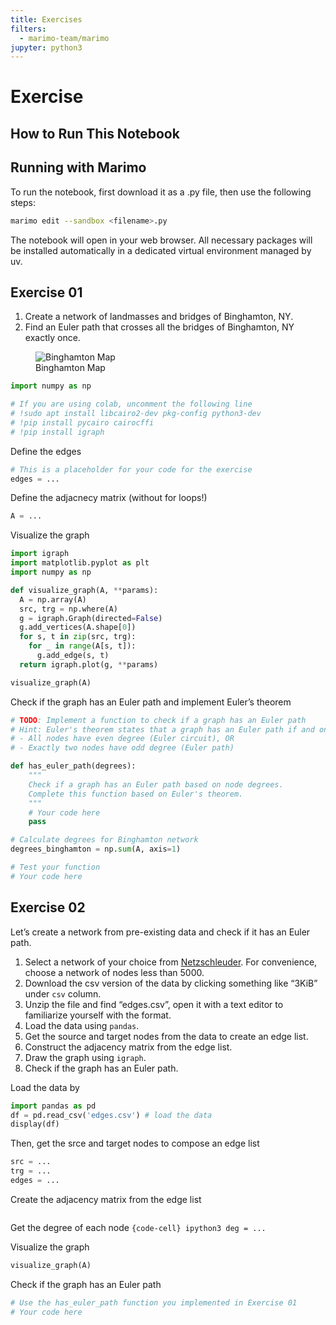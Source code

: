 ```yaml
---
title: Exercises
filters:
  - marimo-team/marimo
jupyter: python3
---
```


#  Exercise

## How to Run This Notebook

::: {.callout-tip}
## Running with Marimo

To run the notebook, first download it as a .py file, then use the following steps:

```bash
marimo edit --sandbox <filename>.py
```

The notebook will open in your web browser. All necessary packages will be installed automatically in a dedicated virtual environment managed by uv.
:::



## Exercise 01

1. Create a network of landmasses and bridges of Binghamton, NY.
2. Find an Euler path that crosses all the bridges of Binghamton, NY exactly once.

![Binghamton Map](https://github.com/skojaku/adv-net-sci/raw/main/docs/lecture-note/figs/binghamton-map.jpg)

```python
import numpy as np
```

```python
# If you are using colab, uncomment the following line
# !sudo apt install libcairo2-dev pkg-config python3-dev
# !pip install pycairo cairocffi
# !pip install igraph

```

Define the edges
```python
# This is a placeholder for your code for the exercise
edges = ...
```


Define the adjacnecy matrix (without for loops!)
```python
A = ...
```

Visualize the graph
```python
import igraph
import matplotlib.pyplot as plt
import numpy as np

def visualize_graph(A, **params):
  A = np.array(A)
  src, trg = np.where(A)
  g = igraph.Graph(directed=False)
  g.add_vertices(A.shape[0])
  for s, t in zip(src, trg):
    for _ in range(A[s, t]):
      g.add_edge(s, t)
  return igraph.plot(g, **params)

visualize_graph(A)
```

Check if the graph has an Euler path and implement Euler's theorem
```python
# TODO: Implement a function to check if a graph has an Euler path
# Hint: Euler's theorem states that a graph has an Euler path if and only if:
# - All nodes have even degree (Euler circuit), OR  
# - Exactly two nodes have odd degree (Euler path)

def has_euler_path(degrees):
    """
    Check if a graph has an Euler path based on node degrees.
    Complete this function based on Euler's theorem.
    """
    # Your code here
    pass

# Calculate degrees for Binghamton network
degrees_binghamton = np.sum(A, axis=1)

# Test your function
# Your code here
```


##  Exercise 02

Let's create a network from pre-existing data and check if it has an Euler path.

1. Select a network of your choice from [Netzschleuder](https://networks.skewed.de/). For convenience, choose a network of nodes less than 5000.
2. Download the csv version of the data by clicking something like "3KiB" under `csv` column.
3. Unzip the file and find "edges.csv", open it with a text editor to familiarize yourself with the format.
4. Load the data using `pandas`.
5. Get the source and target nodes from the data to create an edge list.
6. Construct the adjacency matrix from the edge list.
7. Draw the graph using `igraph`.
8. Check if the graph has an Euler path.


Load the data by
```python
import pandas as pd
df = pd.read_csv('edges.csv') # load the data
display(df)
```

Then, get the srce and target nodes to compose an edge list
```python
src = ...
trg = ...
edges = ...
```

Create the adjacency matrix from the edge list
```python
```

Get the degree of each node
```{code-cell} ipython3
deg = ...
```

Visualize the graph
```python
visualize_graph(A)
```

Check if the graph has an Euler path
```python
# Use the has_euler_path function you implemented in Exercise 01
# Your code here
```